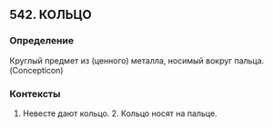 ## 542. КОЛЬЦО
### Определение
Круглый предмет из (ценного) металла, носимый вокруг пальца. (Concepticon) 

### Контексты
1. Невесте дают кольцо. 2. Кольцо носят на пальце.


